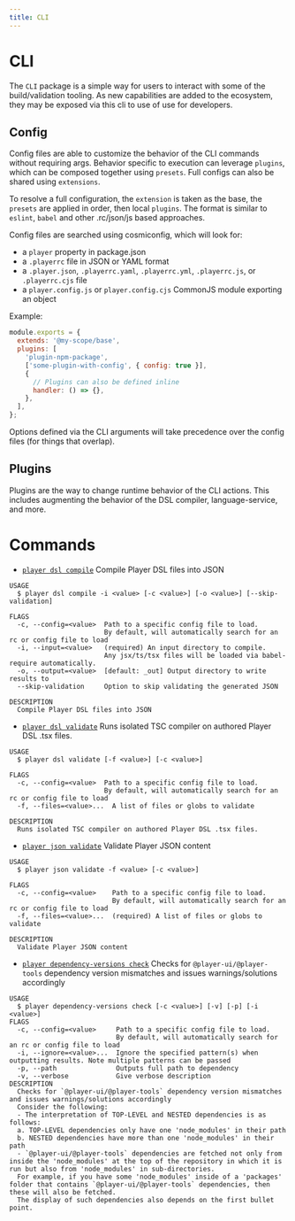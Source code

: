 ```yaml
---
title: CLI
---
```


# CLI

The `CLI` package is a simple way for users to interact with some of the build/validation tooling. As new capabilities are added to the ecosystem, they may be exposed via this cli to use of use for developers. 

## Config

Config files are able to customize the behavior of the CLI commands without requiring args. Behavior specific to execution can leverage `plugins`, which can be composed together using `presets`. Full configs can also be shared using `extensions`.

To resolve a full configuration, the `extension` is taken as the base, the `presets` are applied in order, then local `plugins`.
The format is similar to `eslint`, `babel` and other .rc/json/js based approaches.

Config files are searched using cosmiconfig, which will look for:

- a `player` property in package.json
- a `.playerrc` file in JSON or YAML format
- a `.player.json`, `.playerrc.yaml`, `.playerrc.yml`, `.playerrc.js`, or `.playerrc.cjs` file
- a `player.config.js` or `player.config.cjs` CommonJS module exporting an object

Example:

```js
module.exports = {
  extends: '@my-scope/base',
  plugins: [
    'plugin-npm-package',
    ['some-plugin-with-config', { config: true }],
    {
      // Plugins can also be defined inline
      handler: () => {},
    },
  ],
};
```

Options defined via the CLI arguments will take precedence over the config files (for things that overlap).

## Plugins

Plugins are the way to change runtime behavior of the CLI actions. This includes augmenting the behavior of the DSL compiler, language-service, and more.

# Commands

- [`player dsl compile`](#player-dsl-compile)
Compile Player DSL files into JSON

```
USAGE
  $ player dsl compile -i <value> [-c <value>] [-o <value>] [--skip-validation]

FLAGS
  -c, --config=<value>  Path to a specific config file to load.
                        By default, will automatically search for an rc or config file to load
  -i, --input=<value>   (required) An input directory to compile.
                        Any jsx/ts/tsx files will be loaded via babel-require automatically.
  -o, --output=<value>  [default: _out] Output directory to write results to
  --skip-validation     Option to skip validating the generated JSON

DESCRIPTION
  Compile Player DSL files into JSON
```

- [`player dsl validate`](#player-dsl-validate)
Runs isolated TSC compiler on authored Player DSL .tsx files.

```
USAGE
  $ player dsl validate [-f <value>] [-c <value>] 

FLAGS
  -c, --config=<value>  Path to a specific config file to load.
                        By default, will automatically search for an rc or config file to load
  -f, --files=<value>...  A list of files or globs to validate

DESCRIPTION
  Runs isolated TSC compiler on authored Player DSL .tsx files.
```

- [`player json validate`](#player-json-validate)
Validate Player JSON content

```
USAGE
  $ player json validate -f <value> [-c <value>]

FLAGS
  -c, --config=<value>    Path to a specific config file to load.
                          By default, will automatically search for an rc or config file to load
  -f, --files=<value>...  (required) A list of files or globs to validate

DESCRIPTION
  Validate Player JSON content
```

- [`player dependency-versions check`](#player-dependency-versions-check)
Checks for `@player-ui/@player-tools` dependency version mismatches and issues warnings/solutions accordingly

```
USAGE
  $ player dependency-versions check [-c <value>] [-v] [-p] [-i <value>]
FLAGS
  -c, --config=<value>     Path to a specific config file to load.
                           By default, will automatically search for an rc or config file to load
  -i, --ignore=<value>...  Ignore the specified pattern(s) when outputting results. Note multiple patterns can be passed
  -p, --path               Outputs full path to dependency
  -v, --verbose            Give verbose description
DESCRIPTION
  Checks for `@player-ui/@player-tools` dependency version mismatches and issues warnings/solutions accordingly
  Consider the following:
  - The interpretation of TOP-LEVEL and NESTED dependencies is as follows:
  a. TOP-LEVEL dependencies only have one 'node_modules' in their path
  b. NESTED dependencies have more than one 'node_modules' in their path
  - `@player-ui/@player-tools` dependencies are fetched not only from inside the 'node_modules' at the top of the repository in which it is run but also from 'node_modules' in sub-directories.
  For example, if you have some 'node_modules' inside of a 'packages' folder that contains `@player-ui/@player-tools` dependencies, then these will also be fetched.
  The display of such dependencies also depends on the first bullet point.
```